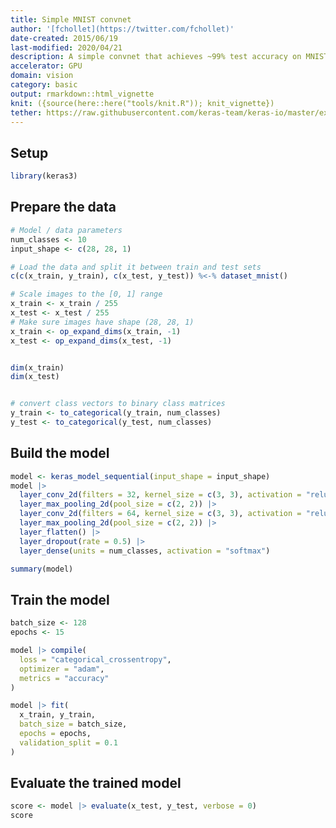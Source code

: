 ```yaml
---
title: Simple MNIST convnet
author: '[fchollet](https://twitter.com/fchollet)'
date-created: 2015/06/19
last-modified: 2020/04/21
description: A simple convnet that achieves ~99% test accuracy on MNIST.
accelerator: GPU
domain: vision
category: basic
output: rmarkdown::html_vignette
knit: ({source(here::here("tools/knit.R")); knit_vignette})
tether: https://raw.githubusercontent.com/keras-team/keras-io/master/examples/vision/mnist_convnet.py
---
```


## Setup

```r
library(keras3)
```

## Prepare the data

```r
# Model / data parameters
num_classes <- 10
input_shape <- c(28, 28, 1)

# Load the data and split it between train and test sets
c(c(x_train, y_train), c(x_test, y_test)) %<-% dataset_mnist()

# Scale images to the [0, 1] range
x_train <- x_train / 255
x_test <- x_test / 255
# Make sure images have shape (28, 28, 1)
x_train <- op_expand_dims(x_train, -1)
x_test <- op_expand_dims(x_test, -1)


dim(x_train)
dim(x_test)


# convert class vectors to binary class matrices
y_train <- to_categorical(y_train, num_classes)
y_test <- to_categorical(y_test, num_classes)
```

## Build the model

```r
model <- keras_model_sequential(input_shape = input_shape)
model |>
  layer_conv_2d(filters = 32, kernel_size = c(3, 3), activation = "relu") |>
  layer_max_pooling_2d(pool_size = c(2, 2)) |>
  layer_conv_2d(filters = 64, kernel_size = c(3, 3), activation = "relu") |>
  layer_max_pooling_2d(pool_size = c(2, 2)) |>
  layer_flatten() |>
  layer_dropout(rate = 0.5) |>
  layer_dense(units = num_classes, activation = "softmax")

summary(model)
```

## Train the model

```r
batch_size <- 128
epochs <- 15

model |> compile(
  loss = "categorical_crossentropy",
  optimizer = "adam",
  metrics = "accuracy"
)

model |> fit(
  x_train, y_train,
  batch_size = batch_size,
  epochs = epochs,
  validation_split = 0.1
)
```

## Evaluate the trained model

```r
score <- model |> evaluate(x_test, y_test, verbose = 0)
score
```

